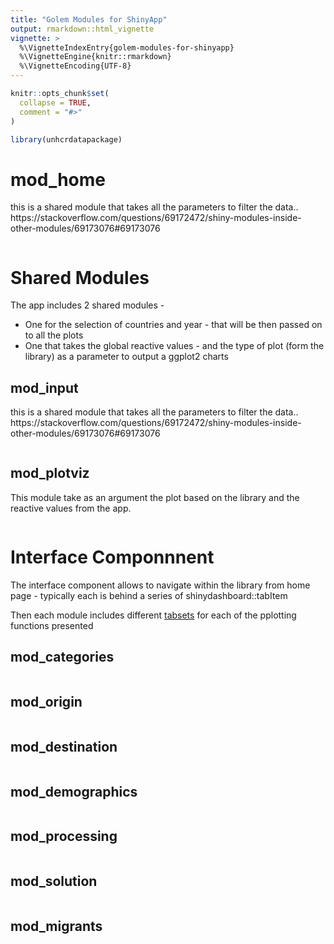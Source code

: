 ```yaml
---
title: "Golem Modules for ShinyApp"
output: rmarkdown::html_vignette
vignette: >
  %\VignetteIndexEntry{golem-modules-for-shinyapp}
  %\VignetteEngine{knitr::rmarkdown}
  %\VignetteEncoding{UTF-8}
---
```


```r
knitr::opts_chunk$set(
  collapse = TRUE,
  comment = "#>"
)
```

```r
library(unhcrdatapackage)
```

<!-- WARNING - This vignette is generated by {fusen} from /dev/dev_golem_module.Rmd: do not edit by hand -->

# mod_home

this is a shared module that takes all the parameters to filter the data..
https://stackoverflow.com/questions/69172472/shiny-modules-inside-other-modules/69173076#69173076


```r

```

    


# Shared Modules

The app includes 2 shared modules - 

  * One for the selection of countries and year - that will be then passed on to all the plots
  * One that takes the global reactive values - and the type of plot (form the library) as a parameter to output a ggplot2 charts





## mod_input

this is a shared module that takes all the parameters to filter the data..
https://stackoverflow.com/questions/69172472/shiny-modules-inside-other-modules/69173076#69173076


```r

```

## mod_plotviz

This module take as an argument the plot based on the library and the reactive values from the app. 


```r

```

# Interface Componnnent

The interface component allows to navigate within the library from home page 
- typically each is behind  a series of shinydashboard::tabItem

Then each module includes different [tabsets](https://shiny.posit.co/r/gallery/application-layout/tabsets/) for each of the pplotting functions presented


## mod_categories

```r

```

## mod_origin

```r

```

## mod_destination

```r

```

## mod_demographics

```r

```

## mod_processing

```r

```

## mod_solution

```r

```

 




## mod_migrants

```r

```

